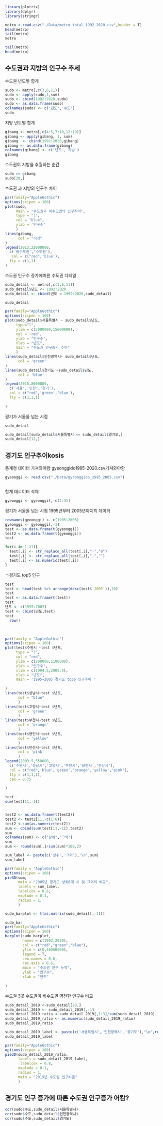 ```r
library(plotrix)
library(dplyr)
library(stringr)

metro <-read.csv("./Data/metro_total_1992_2020.csv",header = T)
head(metro)
tail(metro)
metro
```

```r
tail(metro)
head(metro)
```

## 수도권과 지방의 인구수 추세

수도권 년도별 합계

```r
sudo <- metro[,c(3,6,11)]
sudo <- apply(sudo,1,sum)
sudo <- cbind(1992:2020,sudo)
sudo <- as.data.frame(sudo)
colnames(sudo) <- c('년도','수도')
sudo

```

지방 년도별 합계

```r
gibang <- metro[,c(4:5,7:10,12:19)]
gibang <- apply(gibang, 1, sum)
gibang  <- cbind(1992:2020,gibang)
gibang <- as.data.frame(gibang)
colnames(gibang) <- c('년도','지방')
gibang
```

수도권이 지방을 추월하는 순간

```r
sudo >= gibang
sudo[28,]
```

수도권 과 지방의 인구수 차이

```r

par(family="AppleGothic")
options(scipen = 100)
plot(sudo,
     main = "수도권과 비수도권의 인구추이",
     type = "l",
     col = "blue",
     ylab = '인구수'
     )
lines(gibang,
      col = "red"
)
legend(2013,22000000,
  c('비수도권','수도권'),
   col = c("red",'blue'),
  lty = c(1,1)
)
```

수도권 인구수 증가에따른 수도권 디테일

```r
sudo_detail <- metro[,c(3,6,11)]
sudo_detail$년도 <- 1992:2020
sudo_detail <- cbind(년도 = 1992:2020,sudo_detail)

sudo_detail 
```

```r
par(family="AppleGothic")
options(scipen = 100)
plot(sudo_detail$서울특별시 ~ sudo_detail$년도,
     type="l",
     ylim = c(2000000,15000000),
     col = 'red',
     ylab = "인구수",
     xlab = "년도",
     main = "수도권 인구증가 추이"
     )
lines(sudo_detail$인천광역시~ sudo_detail$년도,
      col = 'green'
)
lines(sudo_detail$경기도 ~sudo_detail$년도,
      col = 'blue'
)
legend(2015,8000000,
  c('서울','인천','경기'),
  col = c("red",'green','blue'),
  lty = c(1,1,1)
  
)
```

경기가 서울을 넘는 시점

```r
sudo_detail

sudo_detail[sudo_detail$서울특별시 <= sudo_detail$경기도,]
sudo_detail[12,]
```

## 경기도 인구추이kosis

통계청 데이터 가져와야함 gyeonggido1995-2020.csv가져와야함

```r
gyeonggi <- read.csv("./Data/gyronggido_1995_2005.csv")



```

합계 데ㄷ이터 삭제

```r

gyeonggi <- gyeonggi[,-c(2:3)]

```

경기가 서울을 넘는 시점 1995년부터 2005년까지의 데이터

```r

rownames(gyeonggi) <- c(1995:2005)
gyeonggi <- gyeonggi[,-1]
test <- as.data.frame(t(gyeonggi))
test2 <- as.data.frame(t(gyeonggi))
test

```

```r
for(i in 1:11){
  test[,i] <- str_replace_all(test[,i],"-","0")
  test[,i] <- str_replace_all(test[,i],",","")
  test[,i] <- as.numeric(test[,i])
}
```

ㄱ경기도 top5 인구

```r
test
test <- head(test %>% arrange(desc(test$`2005`)),10)
test
test <- as.data.frame(t(test)) 
test
년도 <- c(1995:2005)
test <- cbind(년도,test)
test
  row()
```

\

```r
par(family = "AppleGothic")
options(scipen = 100)
plot(test$수원시 ~test $년도,
     type = "l",
     col = "red",
     ylim = c(200000,1100000),
     ylab = "인구수",
     xlim = c(1994.5,2005.5),
     xlab = "년도",
     main = '1995~2005 경기도 top6 인구추이 '
     
)
lines(test$성남시~test $년도,
      col = "blue"
      )
lines(test$고양시~test $년도,
      col = 'green'
      )
lines(test$부천시~test $년도,
      col = 'orange'
      )
lines(test$용인시~test $년도,
      col = 'yellow'
      )
lines(test$안산시~test $년도,
      col = 'pink'
      )
legend(2003.5,550000,
  c('수원시','성남시','고양시','부천시','용인시','안산시'),
  col = c("red",'blue','green','orange','yellow','pink'),
  lty = c(1,1,1),
  cex = 0.75
  
)
```

```r
test
sum(test[11,-1])


test2 <- as.data.frame(t(test2)) 
test2 <- test2[11,-c(1:6)]
test2 <-sum(as.numeric(test2))
sum <- cbind(sum(test[11,-1]),test2)
sum
colnames(sum) <- c("상위","그외")
sum
sum <- round(sum[,]/sum(sum)*100,2)

sum_label <- paste(c('상위','그외'),'\n',sum)
sum_label
```

```r
par(family = "AppleGothic")
options(scipen = 100)
pie3D(sum,
      main = "2005년 경기도 상위6개 시 및 그외의 비교",
      labels = sum_label,
      labelcex = 0.8,
      explode = 0.1,
      radius = 1,
      )
```

```r
sudo_barplot <- t(as.matrix(sudo_detail[,-1]))
```

```r

sudo_bar
par(family="AppleGothic")
options(scipen = 100)
barplot(sudo_barplot,
        names = c(1992:2020),
        col = c("red","green","blue"),
        ylim = c(0,40000000),
        legend = T,
        cex.names = 0.6,
        cex.axis = 0.6,
        main = "수도권 인구 누적",
        ylab = "인구수",
        xlab = "년도"
    
)
```

수도권 3곳 수도권이 비수도권 역전한 인구수 비교

```r
sudo_detail_2019 <-sudo_detail[28,]
sudo_detail_2019 <- sudo_detail_2019[,-1]
sudo_detail_2019_ratio <-sudo_detail_2019[,1:3]/sum(sudo_detail_2019)
sudo_detail_2019_ratio <- as.numeric(sudo_detail_2019_ratio)
sudo_detail_2019_ratio
```

```r
sudo_detail_2019_label <- paste(c('서울특별시','인천광역시','경기도'),"\n",round(sudo_detail_2019_ratio * 100,2),'%')
sudo_detail_2019_label
```

```r
par(family="AppleGothic")
options(scipen = 100)
pie3D(sudo_detail_2019_ratio,
      labels = sudo_detail_2019_label,
       labelcex = 0.8,
      explode = 0.1,
      radius = 1,
      main = "2019년 수도권 인구비율"
      )
```

## 경기도 인구 증가에 따른 수도권 인구증가 어캄?

```r
cor(sudo$수도,sudo_detail$서울특별시)
cor(sudo$수도,sudo_detail$인천광역시)
cor(sudo$수도,sudo_detail$경기도)
```

```r

```
